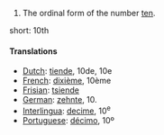 # The ordinal form of the number [[ten]].

short: 10th

====Translations====

*[[Dutch]]: [[tiende]], 10de, 10e
*[[French]]: [[dixième]], 10ème
*[[Frisian]]: [[tsiende]]
*[[German]]: [[zehnte]], 10.
*[[Interlingua]]: [[decime]], 10<sup>e</sup>
*[[Portuguese]]: [[décimo]], 10º